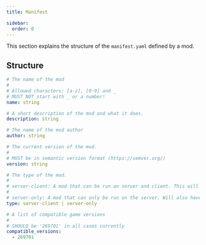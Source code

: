 ```yaml
---
title: Manifest

sidebar:
  order: 0
---
```


This section explains the structure of the `manifest.yaml` defined by a mod.

## Structure

```yaml
# The name of the mod
#
# Allowed characters: [a-z], [0-9] and _
# MUST NOT start with _ or a number!
name: string

# A short description of the mod and what it does.
description: string

# The name of the mod author
author: string

# The current version of the mod.
#
# MUST be in semantic version format (https://semver.org/)
version: string

# The type of the mod.
#
# server-client: A mod that can be run on server and client. This will be shared with clients when installed on server side.
#
# server-only: A mod that can only be run on the server. Will also have access to the database.
type: server-client | server-only

# A list of compatible game versions
#
# SHOULD be '269701' in all cases currently
compatible_versions:
  - 269701
```
